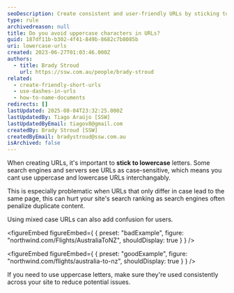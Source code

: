 ```yaml
---
seoDescription: Create consistent and user-friendly URLs by sticking to lowercase letters and avoiding mixed case. This helps search engines and servers understand your website's structure and improves search ranking.
type: rule
archivedreason: null
title: Do you avoid uppercase characters in URLs?
guid: 187df11b-b302-4f41-849b-8682c7b8085b
uri: lowercase-urls
created: 2023-06-27T01:03:46.000Z
authors:
  - title: Brady Stroud
    url: https://ssw.com.au/people/brady-stroud
related:
  - create-friendly-short-urls
  - use-dashes-in-urls
  - how-to-name-documents
redirects: []
lastUpdated: 2025-08-04T23:32:25.000Z
lastUpdatedBy: Tiago Araújo [SSW]
lastUpdatedByEmail: tiagov8@gmail.com
createdBy: Brady Stroud [SSW]
createdByEmail: bradystroud@ssw.com.au
isArchived: false
---
```


When creating URLs, it's important to **stick to lowercase** letters. Some search engines and servers see URLs as case-sensitive, which means you cant use uppercase and lowercase URLs interchangably.

This is especially problematic when URLs that only differ in case lead to the same page, this can hurt your site's search ranking as search engines often penalize duplicate content.

Using mixed case URLs can also add confusion for users.

<figureEmbed figureEmbed={ {
  preset: "badExample",
  figure: "northwind.com/Flights/AustraliaToNZ",
  shouldDisplay: true
} } />


<figureEmbed figureEmbed={ {
  preset: "goodExample",
  figure: "northwind.com/flights/australia-to-nz",
  shouldDisplay: true
} } />


If you need to use uppercase letters, make sure they're used consistently across your site to reduce potential issues.
